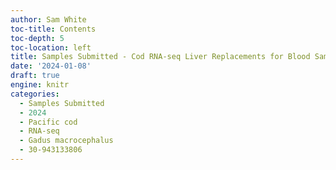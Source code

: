 ```yaml
---
author: Sam White
toc-title: Contents
toc-depth: 5
toc-location: left
title: Samples Submitted - Cod RNA-seq Liver Replacements for Blood Samples
date: '2024-01-08'
draft: true
engine: knitr
categories: 
  - Samples Submitted
  - 2024
  - Pacific cod
  - RNA-seq
  - Gadus macrocephalus
  - 30-943133806
---
```

